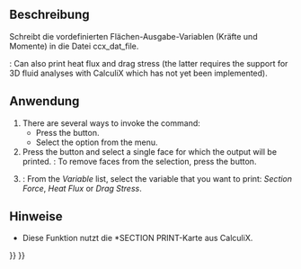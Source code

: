 <languages/>

<div lang="en" dir="ltr" class="mw-content-ltr">
{{Docnav
|[[FEM_ConstraintPlaneRotation|Plane Multi-Point Constraint]]
|[[FEM_ConstraintTransform|Local Coordinate System]]
|[[FEM_Workbench|FEM]]
|IconL=FEM_ConstraintPlaneRotation.svg
|IconR=FEM_ConstraintTransform.svg
|IconC=Workbench_FEM.svg
}}
</div>

<div lang="en" dir="ltr" class="mw-content-ltr">
{{GuiCommandContainer|
{{GuiCommand
|Name=FEM ConstraintSectionPrint
|MenuLocation=Model → Geometrical Analysis Features → Section Print Feature
|Workbenches=[[FEM_Workbench|FEM]]
|Version=0.19
|SeeAlso=
}}
{{GuiCommandFemInfo
|Solvers=CalculiX
}}
}}
</div>

<span id="Description"></span>
==Beschreibung==

Schreibt die vordefinierten Flächen-Ausgabe-Variablen (Kräfte und Momente) in die Datei ccx_dat_file.

<div lang="en" dir="ltr" class="mw-content-ltr">
{{Version|1.0}}: Can also print heat flux and drag stress (the latter requires the support for 3D fluid analyses with CalculiX which has not yet been implemented).
</div>

<span id="Usage"></span>
==Anwendung==

<div lang="en" dir="ltr" class="mw-content-ltr">
# There are several ways to invoke the command:
#* Press the {{Button|[[Image:FEM_ConstraintSectionPrint.svg|16px]] [[FEM_ConstraintSectionPrint|Section Print Feature]]}} button.
#* Select the {{MenuCommand|Model → Geometrical Analysis Features → [[Image:FEM_ConstraintSectionPrint.svg|16px]] Section Print Feature}} option from the menu.
# Press the {{Button|Add}} button and select a single face for which the output will be printed. {{Version|1.1}}: To remove faces from the selection, press the {{Button|Remove}} button.
# {{Version|1.0}}: From the ''Variable'' list, select the variable that you want to print: ''Section Force'', ''Heat Flux'' or ''Drag Stress''.
</div>

<span id="Notes"></span>
==Hinweise== 

* Diese Funktion nutzt die *SECTION PRINT-Karte aus CalculiX.


<div lang="en" dir="ltr" class="mw-content-ltr">
{{Docnav
|[[FEM_ConstraintPlaneRotation|Plane Multi-Point Constraint]]
|[[FEM_ConstraintTransform|Local Coordinate System]]
|[[FEM_Workbench|FEM]]
|IconL=FEM_ConstraintPlaneRotation.svg
|IconR=FEM_ConstraintTransform.svg
|IconC=Workbench_FEM.svg
}}
</div>

{{FEM_Tools_navi{{#translation:}}}}
{{Userdocnavi{{#translation:}}}}